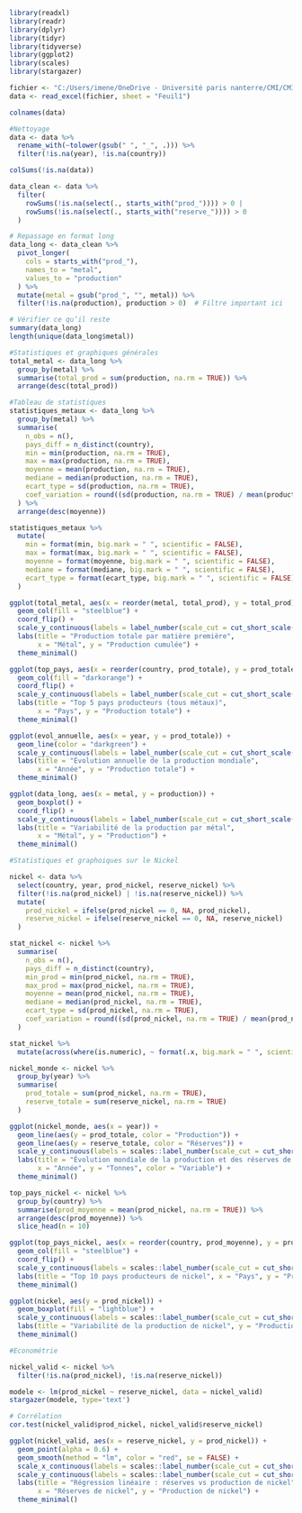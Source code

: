 ```{r}
library(readxl)
library(readr)
library(dplyr)
library(tidyr)
library(tidyverse)
library(ggplot2)
library(scales)
library(stargazer)
```


```{r}
fichier <- "C:/Users/imene/OneDrive - Université paris nanterre/CMI/CMIL3/Semestre6/Projet CMI/Statistiques/extraction_minière.xlsx"
data <- read_excel(fichier, sheet = "Feuil1")

colnames(data)
```


```{r}
#Nettoyage
data <- data %>%
  rename_with(~tolower(gsub(" ", "_", .))) %>%
  filter(!is.na(year), !is.na(country))

colSums(!is.na(data))

data_clean <- data %>%
  filter(
    rowSums(!is.na(select(., starts_with("prod_")))) > 0 |
    rowSums(!is.na(select(., starts_with("reserve_")))) > 0
  )

# Repassage en format long
data_long <- data_clean %>%
  pivot_longer(
    cols = starts_with("prod_"),
    names_to = "metal",
    values_to = "production"
  ) %>%
  mutate(metal = gsub("prod_", "", metal)) %>%
  filter(!is.na(production), production > 0)  # Filtre important ici

# Vérifier ce qu’il reste
summary(data_long)
length(unique(data_long$metal))


```


```{r}
#Statistiques et graphiques générales 
total_metal <- data_long %>%
  group_by(metal) %>%
  summarise(total_prod = sum(production, na.rm = TRUE)) %>%
  arrange(desc(total_prod))

#Tableau de statistiques
statistiques_metaux <- data_long %>%
  group_by(metal) %>%
  summarise(
    n_obs = n(),
    pays_diff = n_distinct(country),
    min = min(production, na.rm = TRUE),
    max = max(production, na.rm = TRUE),
    moyenne = mean(production, na.rm = TRUE),
    mediane = median(production, na.rm = TRUE),
    ecart_type = sd(production, na.rm = TRUE),
    coef_variation = round((sd(production, na.rm = TRUE) / mean(production, na.rm = TRUE)) * 100, 1)
  ) %>%
  arrange(desc(moyenne))

statistiques_metaux %>%
  mutate(
    min = format(min, big.mark = " ", scientific = FALSE),
    max = format(max, big.mark = " ", scientific = FALSE),
    moyenne = format(moyenne, big.mark = " ", scientific = FALSE),
    mediane = format(mediane, big.mark = " ", scientific = FALSE),
    ecart_type = format(ecart_type, big.mark = " ", scientific = FALSE)
  )

ggplot(total_metal, aes(x = reorder(metal, total_prod), y = total_prod)) +
  geom_col(fill = "steelblue") +
  coord_flip() +
  scale_y_continuous(labels = label_number(scale_cut = cut_short_scale())) +
  labs(title = "Production totale par matière première",
       x = "Métal", y = "Production cumulée") +
  theme_minimal()

ggplot(top_pays, aes(x = reorder(country, prod_totale), y = prod_totale)) +
  geom_col(fill = "darkorange") +
  coord_flip() +
  scale_y_continuous(labels = label_number(scale_cut = cut_short_scale())) +
  labs(title = "Top 5 pays producteurs (tous métaux)",
       x = "Pays", y = "Production totale") +
  theme_minimal()

ggplot(evol_annuelle, aes(x = year, y = prod_totale)) +
  geom_line(color = "darkgreen") +
  scale_y_continuous(labels = label_number(scale_cut = cut_short_scale())) +
  labs(title = "Évolution annuelle de la production mondiale",
       x = "Année", y = "Production totale") +
  theme_minimal()

ggplot(data_long, aes(x = metal, y = production)) +
  geom_boxplot() +
  coord_flip() +
  scale_y_continuous(labels = label_number(scale_cut = cut_short_scale())) +
  labs(title = "Variabilité de la production par métal",
       x = "Métal", y = "Production") +
  theme_minimal()
```

```{r}
#Statistiques et graphoiques sur le Nickel

nickel <- data %>%
  select(country, year, prod_nickel, reserve_nickel) %>%
  filter(!is.na(prod_nickel) | !is.na(reserve_nickel)) %>%
  mutate(
    prod_nickel = ifelse(prod_nickel == 0, NA, prod_nickel),
    reserve_nickel = ifelse(reserve_nickel == 0, NA, reserve_nickel)
  )

stat_nickel <- nickel %>%
  summarise(
    n_obs = n(),
    pays_diff = n_distinct(country),
    min_prod = min(prod_nickel, na.rm = TRUE),
    max_prod = max(prod_nickel, na.rm = TRUE),
    moyenne = mean(prod_nickel, na.rm = TRUE),
    mediane = median(prod_nickel, na.rm = TRUE),
    ecart_type = sd(prod_nickel, na.rm = TRUE),
    coef_variation = round((sd(prod_nickel, na.rm = TRUE) / mean(prod_nickel, na.rm = TRUE)) * 100, 1)
  )

stat_nickel %>%
  mutate(across(where(is.numeric), ~ format(.x, big.mark = " ", scientific = FALSE)))

nickel_monde <- nickel %>%
  group_by(year) %>%
  summarise(
    prod_totale = sum(prod_nickel, na.rm = TRUE),
    reserve_totale = sum(reserve_nickel, na.rm = TRUE)
  )

ggplot(nickel_monde, aes(x = year)) +
  geom_line(aes(y = prod_totale, color = "Production")) +
  geom_line(aes(y = reserve_totale, color = "Réserves")) +
  scale_y_continuous(labels = scales::label_number(scale_cut = cut_short_scale())) +
  labs(title = "Évolution mondiale de la production et des réserves de nickel",
       x = "Année", y = "Tonnes", color = "Variable") +
  theme_minimal()

top_pays_nickel <- nickel %>%
  group_by(country) %>%
  summarise(prod_moyenne = mean(prod_nickel, na.rm = TRUE)) %>%
  arrange(desc(prod_moyenne)) %>%
  slice_head(n = 10)

ggplot(top_pays_nickel, aes(x = reorder(country, prod_moyenne), y = prod_moyenne)) +
  geom_col(fill = "steelblue") +
  coord_flip() +
  scale_y_continuous(labels = scales::label_number(scale_cut = cut_short_scale())) +
  labs(title = "Top 10 pays producteurs de nickel", x = "Pays", y = "Production moyenne") +
  theme_minimal()

ggplot(nickel, aes(y = prod_nickel)) +
  geom_boxplot(fill = "lightblue") +
  scale_y_continuous(labels = scales::label_number(scale_cut = cut_short_scale())) +
  labs(title = "Variabilité de la production de nickel", y = "Production (tonnes)") +
  theme_minimal()

```

```{r}
#Econométrie

nickel_valid <- nickel %>%
  filter(!is.na(prod_nickel), !is.na(reserve_nickel))

modele <- lm(prod_nickel ~ reserve_nickel, data = nickel_valid)
stargazer(modele, type='text')

# Corrélation
cor.test(nickel_valid$prod_nickel, nickel_valid$reserve_nickel)

ggplot(nickel_valid, aes(x = reserve_nickel, y = prod_nickel)) +
  geom_point(alpha = 0.6) +
  geom_smooth(method = "lm", color = "red", se = FALSE) +
  scale_x_continuous(labels = scales::label_number(scale_cut = cut_short_scale())) +
  scale_y_continuous(labels = scales::label_number(scale_cut = cut_short_scale())) +
  labs(title = "Régression linéaire : réserves vs production de nickel",
       x = "Réserves de nickel", y = "Production de nickel") +
  theme_minimal()

```


